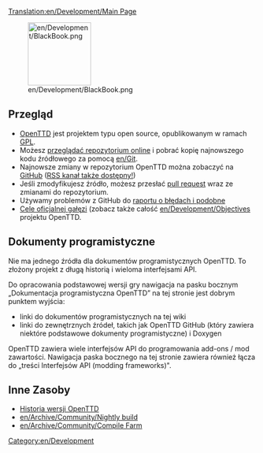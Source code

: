 [[Translation:en/Development/Main Page]]
{{pl/Development/Rozwój}}

[[File:en/Development/BlackBook.png|128px]]

==Przegląd==
* [[pl/Manual/Main Page|OpenTTD]] jest projektem typu open source, opublikowanym w ramach [http://www.gnu.org/copyleft/gpl.html GPL]. 
* Możesz [https://github.com/OpenTTD/OpenTTD przeglądać repozytorium online] i pobrać kopię najnowszego kodu źródłowego za pomocą [[en/Git]]. 
* Najnowsze zmiany w repozytorium OpenTTD można zobaczyć na [https://github.com/OpenTTD/OpenTTD/commits GitHub] ([https://github.com/OpenTTD/OpenTTD/commits/master.atom RSS kanał także dostępny!])
* Jeśli zmodyfikujesz źródło, możesz przesłać [https://github.com/OpenTTD/OpenTTD/blob/master/CONTRIBUTING.md#pull-requests pull request] wraz ze zmianami do repozytorium.
* Używamy problemów z GitHub do [https://github.com/OpenTTD/OpenTTD/blob/master/CONTRIBUTING.md#using-the-issue-tracker raportu o błędach i podobne]
* [https://github.com/OpenTTD/OpenTTD/blob/master/CONTRIBUTING.md#project-goals Cele oficjalnej gałęzi] (zobacz także całość [[en/Development/Objectives]] projektu OpenTTD.

==Dokumenty programistyczne==
Nie ma jednego źródła dla dokumentów programistycznych OpenTTD.  To złożony projekt z długą historią i wieloma interfejsami API.

Do opracowania podstawowej wersji gry nawigacja na pasku bocznym „Dokumentacja programistyczna OpenTTD” na tej stronie jest dobrym punktem wyjścia:
* linki do dokumentów programistycznych na tej wiki
* linki do zewnętrznych źródeł, takich jak OpenTTD GitHub (który zawiera niektóre podstawowe dokumenty programistyczne) i Doxygen


OpenTTD zawiera wiele interfejsów API do programowania add-ons / mod zawartości.  Nawigacja paska bocznego na tej stronie zawiera również łącza do „treści Interfejsów API (modding frameworks)".

==Inne Zasoby==

*[[pl/Archive/OpenTTD/Main Page|Historia wersji OpenTTD]]
*[[en/Archive/Community/Nightly build]]
*[[en/Archive/Community/Compile Farm]]

[[Category:en/Development]]
